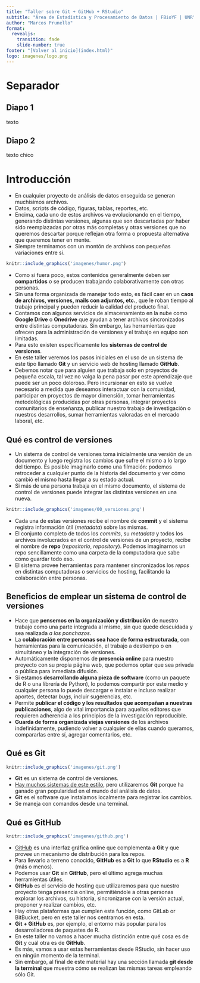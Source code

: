 ```yaml
---
title: "Taller sobre Git + GitHub + RStudio"
subtitle: "Área de Estadística y Procesamiento de Datos | FBioYF | UNR"
author: "Marcos Prunello"
format: 
  revealjs:
    transition: fade
    slide-number: true
footer: "[Volver al inicio](index.html)"
logo: imagenes/logo.png
---
```



# Separador {background="#5B888C"}

## Diapo 1

texto

## Diapo 2

::: {.small}
texto chico
:::

# Introducción

-   En cualquier proyecto de análisis de datos enseguida se generan muchísimos archivos.
-   Datos, scripts de código, figuras, tablas, reportes, etc.
-   Encima, cada uno de estos archivos va evolucionando en el tiempo, generando distintas versiones, algunas que son descartadas por haber sido reemplazadas por otras más completas y otras versiones que no queremos descartar porque reflejan otra forma o propuesta alternativa que queremos tener en mente.
-   Siempre terminamos con un montón de archivos con pequeñas variaciones entre sí.

```r
knitr::include_graphics('imagenes/humor.png')
```

-   Como si fuera poco, estos contenidos generalmente deben ser **compartidos** o se producen trabajando colaborativamente con otras personas.
-   Sin una forma organizada de manejar todo esto, es fácil caer en un **caos de archivos, versiones, mails con adjuntos, etc.**, que le roban tiempo al trabajo principal y pueden reducir la calidad del producto final.
-   Contamos con algunos servicios de almacenamiento en la nube como **Google Drive** o **Onedrive** que ayudan a tener archivos sincronizados entre distintas computadoras. Sin embargo, las herramientas que ofrecen para la administración de versiones y el trabajo en equipo son limitadas.
-   Para esto existen específicamente los **sistemas de control de versiones**.
-   En este taller veremos los pasos iniciales en el uso de un sistema de este tipo llamado **Git** y un servicio web de hosting llamado **GitHub**.
-   Debemos notar que para alguien que trabaja solo en proyectos de pequeña escala, tal vez no valga la pena pasar por este aprendizaje que puede ser un poco doloroso. Pero incursionar en esto se vuelve necesario a medida que deseamos interactuar con la comunidad, participar en proyectos de mayor dimensión, tomar herramientas metodológicas producidas por otras personas, integrar proyectos comunitarios de enseñanza, publicar nuestro trabajo de investigación o nuestros desarrollos, sumar herramientas valoradas en el mercado laboral, etc.

## Qué es control de versiones

-   Un sistema de control de versiones toma inicialmente una versión de un documento y luego registra los cambios que sufre el mismo a lo largo del tiempo. Es posible imaginarlo como una filmación: podemos retroceder a cualquier punto de la historia del documento y ver cómo cambió el mismo hasta llegar a su estado actual.
-   Si más de una persona trabaja en el mismo documento, el sistema de control de versiones puede integrar las distintas versiones en una nueva.

```r
knitr::include_graphics('imagenes/00_versiones.png')
```

-   Cada una de estas versiones recibe el nombre de **commit** y el sistema registra información útil (*metadata*) sobre las mismas.
-   El conjunto completo de todos los *commits*, su *metadata* y todos los archivos involucrados en el control de versiones de un proyecto, recibe el nombre de **repo** (*repositorio*, *repository*). Podemos imaginarnos un repo sencillamente como una carpeta de la computadora que sabe cómo guardar todo eso.
-   El sistema provee herramientas para mantener sincronizados los *repos* en distintas computadoras o servicios de hosting, facilitando la colaboración entre personas.

::: callout-note
## Beneficios de emplear un sistema de control de versiones

-   Hace que **pensemos en la organización y distribución** de nuestro trabajo como una parte integrada al mismo, sin que quede descuidada y sea realizada *a los ponchazos*.
-   La **colaboración entre personas sea hace de forma estructurada**, con herramientas para la comunicación, el trabajo a destiempo o en simultáneo y la integración de versiones.
-   Automáticamente disponemos de **presencia online** para nuestro proyecto con su propia página web, que podemos optar que sea privada o pública para inmediata difusión.
-   Si estamos **desarrollando alguna pieza de software** (como un paquete de R o una librería de Python), lo podemos compartir por este medio y cualquier persona lo puede descargar e instalar e incluso realizar aportes, detectar *bugs*, incluir sugerencias, etc.
-   Permite **publicar el código y los resultados que acompañan a nuestras publicaciones**, algo de vital importancia para aquellos editores que requieren adherencia a los principios de la investigación reproducible.
-   **Guarda de forma organizada viejas versiones** de los archivos indefinidamente, pudiendo volver a cualquier de ellas cuando queramos, compararlas entre sí, agregar comentarios, etc.
:::

## Qué es Git

```r
knitr::include_graphics('imagenes/git.png')
```

-   **Git** es un sistema de control de versiones.
-   [Hay muchos sistemas de este estilo](https://en.wikipedia.org/wiki/List_of_version-control_software), pero utilizaremos **Git** porque ha ganado gran popularidad en el mundo del análisis de datos.
-   **Git** es el software que instalamos localmente para registrar los cambios.
-   Se maneja con comandos desde una terminal.

## Qué es GitHub

```r
knitr::include_graphics('imagenes/github.png')
```

-   [GitHub](https://github.com) es una interfaz gráfica online que complementa a **Git** y que provee un mecanismo de distribución para los repos.
-   Para llevarlo a terreno conocido, **GitHub** es a **Git** lo que **RStudio** es a **R** (más o menos).
-   Podemos usar **Git** sin **GitHub**, pero el último agrega muchas herramientas útiles.
-   **GitHub** es el servicio de hosting que utilizaremos para que nuestro proyecto tenga presencia online, permitiéndole a otras personas explorar los archivos, su historia, sincronizarse con la versión actual, proponer y realizar cambios, etc.
-   Hay otras plataformas que cumplen esta función, como GitLab or BitBucket, pero en este taller nos centramos en esta.
-   **Git + GitHub** es, por ejemplo, el entorno más popular para los desarrolladores de paquetes de R. <!-- , por lo cual a cualquier usuario avanzado de R le resultará útil tener conocimientos sobre los mismos. -->
-   En este taller no vamos a hacer mucha distinción entre qué cosa es de **Git** y cuál otra es de **GitHub**.
-   Es más, vamos a usar estas herramientas desde RStudio, sin hacer uso en ningún momento de la terminal. <!-- , dado que estamos aprendiendo R, -->
-   Sin embargo, al final de este material hay una sección llamada **git desde la terminal** que muestra cómo se realizan las mismas tareas empleando sólo Git. 
